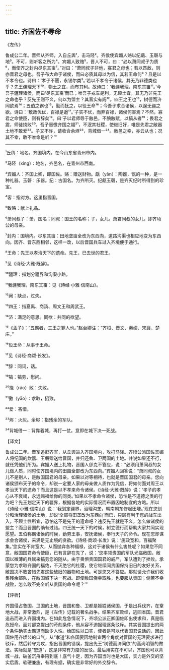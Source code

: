 ```yaml
---
---
---
```

title: 齐国佐不辱命
---




《左传》

鲁成公二年。晋师从齐师，入自丘舆¹，击马陉²。齐侯使宾媚人赂以纪甗、玉磬与地³。不可，则听客之所为⁴。宾媚人致赂⁵，晋人不可，曰：“必以萧同叔子为质⁶，而使齐之封内尽东其亩⁷。”对曰：“萧同叔子非他，寡君之母也；若以匹敌，则亦晋君之母也。吾子布大命于诸侯，而曰必质其母以为信，其若王命何⁸？且是以不孝令也。诗曰：‘孝子不匮，永锡尔类⁹。’若以不孝令于诸侯，其无乃非德类也乎？先王疆理天下¹⁰，物土之宜，而布其利。故诗曰：‘我疆我理，南东其亩¹¹。’今吾子疆理诸侯，而曰‘尽东其亩’而已；唯吾子戎车是利，无顾土宜，其无乃非先王之命也乎？反先王则不义，何以为盟主？其晋实有阙¹²。四王之王也¹³，树德而济同欲焉¹⁴；五伯之霸也¹⁵，勤而抚之，以役王命¹⁶；今吾子求合诸侯，以逞无疆之欲。诗曰：‘敷政优优，百禄是遒¹⁷。’子实不优，而弃百禄，诸侯何害焉？不然，寡君之命使臣，则有辞矣¹⁸。曰‘子以君师辱于敝邑，不腆敝赋，以犒从者¹⁹；畏君之震，师徒挠败²⁰。吾子惠徼齐国之福²¹，不泯其社稷，使继旧好，唯是先君之敝器土地不敢爱²²。子又不许，请收合余烬²³，背城借一²⁴。敝邑之幸，亦云从也；况其不幸，敢不唯命是听？’”



***



¹丘舆：地名，齐国境内，在今山东省青州市内。

²马陉（xíng）：地名，齐邑名，在青州市西南。

³宾媚人：齐国上卿，即国佐。赂：赠送财物。甗（yǎn）：陶器，甑的一种，是一种礼器。玉磬：乐器。纪：古国名。为齐所灭。纪甗玉磬，是齐灭纪时所得到的珍宝。

⁴客：指对方。这里指晋国。

⁵致赂：献上礼品。

⁶萧同叔子：萧，国名；同叔：国王的名称；子，女儿。萧君同叔的女儿，即齐顷公的母亲。

⁷封内：国境内。尽东其亩：田地垄亩全改为东西向，道路沟渠也相应地变为东西向。因齐、晋东西相邻，这样一改，以后晋国兵车过入齐境便于通行。

⁸王命：先王以孝治天下的遗命。先王，已去世的君王。

⁹见《诗经·大雅·既醉》。

¹⁰疆理：指划分疆界和沟渠小路。

¹¹我疆我理，南东其亩：见《诗经·小雅·信南山》。

¹²阙：缺点，过失。

¹³四王：指夏禹、商汤、周文王和周武王。

¹⁴济：满足的意思。同欲：共同的欲望。

¹⁵《孟子》：“五霸者，三王之罪人也。”赵台卿注：“齐桓、晋文、秦缪、宋襄、楚庄。”

¹⁶役王命：从事于王命。

¹⁷见《诗经·商颂·长发》。

¹⁸辞：同词，话。

¹⁹犒：犒劳，慰问。

²⁰挠（ráo）败：失败。

²¹徼（yāo）：求取，招致。

²²爱：吝惜。

²³烬：火灰。余烬：指残余的军队。

²⁴背城借一：背靠着城，再打一仗。意即在城下决一死战。

【译文】

鲁成公二年。晋军追赶齐军，从丘舆进入齐国境内，攻打马陉。齐顷公派国佐宾媚人将纪国的炊器、玉磐赠送给晋国，并归还鲁、卫两国的土地。并说如果还不行，就任凭他们所为。宾媚人送上礼物，晋国人郤克不答应，说：“必须用萧同叔的女儿做人质，同时使齐国境内的田亩全部改为东西向。”宾媚人回答说：“萧同叔的女儿不是别人，是敝国国君的母亲。如果以对等相待，也就是晋国国君的母亲。您向诸侯颁布天子的命令，却说一定要人家的母亲做人质作为凭信，将如何面对周王以孝治天下的遗命？而且这是以不孝来命令诸侯。《诗经·大雅·既醉》说：‘孝子的孝心从不衰竭，永远赐福给你的同类。’如果以不孝命令诸侯，恐怕是不道德之类的行为吧？先王划定天下的疆界，根据各地的实际情况而布置因地制宜的方略。所以《诗经·小雅·信南山》说：‘我划定疆界，治理沟垄，朝南朝东修起田埂。’现在您划分和治理诸侯的土地，却说‘全部将田垄改为东西向’而已，只顾有利于您的战车出入，不顾土性所宜，恐怕这不是先王的遗命吧？违反先王就是不义，怎么做诸侯的盟主？而且晋国的确有过错。四王统一天下的时候，树立德行而帮助大家共同实现愿望。五伯称霸诸侯的时候，勤劳王事，安抚诸侯，奉行天子的命令。现在您却谋求会合诸侯，来满足无止境的贪欲。《诗经·商颂·长发》说：‘施政宽和，百福聚集。’您实在不肯宽大，从而抛弃各种福禄，这对于诸侯有什么害处呢？如果您不同意，敝国国君命令使臣，已有言辞在先了，说：‘您率领贵国的军队光临敝国，敝国以微薄的兵赋来犒劳您的随从。由于畏惧贵国国君的威严，军队遭到了挫败。承蒙您为求取齐国的福佑，不灭绝它的社稷，使它继续同贵国保持旧日的友好关系，敝国决不敢吝惜先君这些破旧的器物和土地。可是您又不答应。那就请允许我们收集残余部队，在敝国城下决一死战。即使敝国侥幸取胜，也要服从贵国；倘若不幸战败，怎么敢不完全听从贵国的命令呢？’”

【评析】

齐国侵占鲁国、卫国的土地，晋国和鲁、卫都是姬姓诸侯国，于是出兵伐齐，在鞌地大战，非常激烈，是《左传》记载的著名战争。结果齐军败绩，逃回本国。晋君追击而进入齐国境内。在如此危急情况下，齐顷公派正卿国佐即出使求和，真是临危授命。面对郤克提出的苛刻条件，他从容不迫据理逐条驳斥。其实晋国提出的两个条件确实太霸道而缺少人性。给国佐以口实，使者是可以代表国君说话的，因此国佐用齐顷公的口气，从“孝道”和各国要因地制宜两个角度对晋国的无理要求进行驳斥，然后转守为攻，指出晋国的错误，提出先王“树德而济同欲”的高尚明智的做法。实际就是“恕道”，这是非常有力度的反驳。最后用实在不可以，齐国也可以背城一战，破釜沉舟奉陪到底！底气十足，因为齐国当时也是大国，实力是外交的坚实后盾。软硬兼施，有理有据，确实是非常好的外交辞令。
